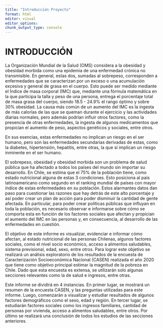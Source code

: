 ```yaml
---
title: "Introducción Proyecto"
format: html
editor: visual
editor_options: 
chunk_output_type: console
---
```


# INTRODUCCIÓN

La Organización Mundial de la Salud (OMS) considera a la obesidad y obesidad morbida como una epidemia de una enfermedad crónica no transmisible. En general, estas dos, sumadas al sobrepeso, corresponden a enfermedades que se caracterizan por un exceso o una acumulación excesiva y general de grasa en el cuerpo. Esto puede ser medido mediante el Índice de masa corporal (IMC) que, mediante una fórmula matemática en la que participa la talla y peso de una persona, entrega el porcentaje total de masa grasa del cuerpo, siendo 18.5 - 24.9% el rango óptimo y sobre 30% obesidad. La causa más común de un aumento del IMC es la ingesta de más calorías de las que se queman durante el ejercicio y las actividades diarias normales, pero además podrían influir otros factores, como la presencia de otras enfermedades, la ingesta de algunos medicamentos que propician el aumento de peso, aspectos genéticos y sociales, entre otros.

En sus esencias, estas enfermedades no implican un riesgo en el ser humano, pero son las enfermedades secundarias derivadas de estas, como la diabetes, hipertensión, hepatitis, entre otras, la que sí implican un riesgo inminente en el ser humano.

El sobrepeso, obesidad y obesidad morbida son un problema de salud pública que ha afectado a todos los países del mundo sin importar su desarrollo. En Chile, se estima que el 75% de la población tiene, como estado nutricional alguna de estas 3 condiciones. Esto posiciona al país latinoamericano como segundo en el ranking mundial de países con mayor índice de estas enfermedades en su población. Estos alarmantes datos dan paso para cuestionar las razones que hay detrás de este alto porcentaje y así poder crear un plan de acción para poder disminuir la cantidad de gente afectada. En particular, para poder crear políticas públicas que influyan en toda la población, es necesario observar e informarse sobre cómo se comporta esta en función de los factores sociales que afectan y propician el aumento del IMC en las personas y, en consecuencia, al desarrollo de las enfermedades en cuestión. 

El objetivo de este informe es visualizar, evidenciar e informar cómo afectan, al estado nutricional de las personas Chilenas, algunos factores sociales, como el nivel socio económico, acceso a alimentos saludables, sistema previsional, edad, sexo, entre otros. Para lograr este objetivo se realizará un análisis exploratorio de los resultados de la encuesta  de Caracterización Socioeconómica Nacional (CASEN)  realizada el año 2020 que tiene como objetivo principal estimar la magnitud de la pobreza en Chile. Dado que esta encuesta es extensa, se utilizarán solo algunas secciones relevantes como la de salud e ingresos, entre otras. 

Este informe se dividirá en 4 instancias. En primer lugar, se mostrará un resumen de la encuesta CASEN, y las preguntas utilizadas para este informe. Luego, comenzarán a visualizar y estudiar resultados de algunos factores demográficos como el sexo, edad y región. En tercer lugar, se estudiarán factores sociales como los ingresos familiares, cantidad de personas por vivienda, acceso a alimentos saludables, entre otros. Por último se realizará una conclusión de todos los estudios de las secciones anteriores. 




